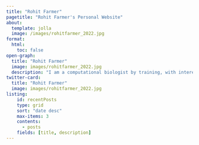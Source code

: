 ```yaml
---
title: "Rohit Farmer"
pagetitle: "Rohit Farmer's Personal Website"
about:
  template: jolla
  image: /images/rohitfarmer_2022.jpg
format:
  html:
    toc: false
open-graph:
  title: "Rohit Farmer"
  image: images/rohitfarmer_2022.jpg
  description: "I am a computational biologist by training, with interests in the outdoors, self-hosting, Ham radio, and FOSS."
twitter-card:
  title: "Rohit Farmer"
  image: images/rohitfarmer_2022.jpg
listing:
    id: recentPosts
    type: grid
    sort: "date desc"
    max-items: 3
    contents: 
      - posts
    fields: [title, description]
---
```


